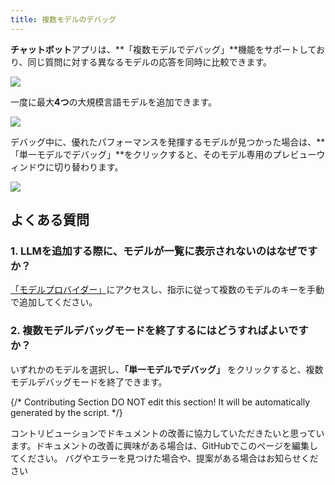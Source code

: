 ```yaml
---
title: 複数モデルのデバッグ
---
```


**チャットボット**アプリは、**「複数モデルでデバッグ」**機能をサポートしており、同じ質問に対する異なるモデルの応答を同時に比較できます。

![](https://assets-docs.dify.ai/2025/02/6b77275258e6d48a540251beed0d16f3.png)

一度に最大**4つ**の大規模言語モデルを追加できます。

![](https://assets-docs.dify.ai/2025/02/226b016ca72a7a914fe94f8b804d1334.png)

デバッグ中に、優れたパフォーマンスを発揮するモデルが見つかった場合は、**「単一モデルでデバッグ」**をクリックすると、そのモデル専用のプレビューウィンドウに切り替わります。

![](https://assets-docs.dify.ai/2025/02/d273dee2ec4c04f7208a4f7a8b3a86db.png)

## よくある質問

### 1. LLMを追加する際に、モデルが一覧に表示されないのはなぜですか？

[「モデルプロバイダー」](/ja-jp/guides/model-configuration/readme)にアクセスし、指示に従って複数のモデルのキーを手動で追加してください。

### 2. 複数モデルデバッグモードを終了するにはどうすればよいですか？

いずれかのモデルを選択し、**「単一モデルでデバッグ」** をクリックすると、複数モデルデバッグモードを終了できます。

{/*
Contributing Section
DO NOT edit this section!
It will be automatically generated by the script.
*/}

<CardGroup cols="2">
    <Card
        title="このページを編集する"
        icon="pen-to-square"
        href="https://github.com/langgenius/dify-docs-mintlify/edit/main/ja-jp/guides/application-orchestrate/multiple-llms-debugging.mdx"
    >
        コントリビューションでドキュメントの改善に協力していただきたいと思っています。ドキュメントの改善に興味がある場合は、GitHubでこのページを編集してください。
    </Card>
    <Card
        title="問題を報告する"
        icon="github"
        href="https://github.com/langgenius/dify-docs-mintlify/issues/new?title=ドキュメントの問題%3A%20ple-llms-debugg&body=%23%23%20問題の説明%0A%3C%21--%20発見した問題について簡単に説明してください%20--%3E%0A%0A%23%23%20ページリンク%0Ahttps%3A%2F%2Fgithub.com%2Flanggenius%2Fdify-docs-mintlify%2Fblob%2Fmain%2Fja-jp/guides/application-orchestrate%2Fmultiple-llms-debugging.mdx%0A%0A%23%23%20提案される変更%0A%3C%21--%20特定の変更案がある場合は、ここで説明してください%20--%3E%0A%0A%3C%21--%20ドキュメントの品質向上にご協力いただきありがとうございます！%20--%3E"
    >
        バグやエラーを見つけた場合や、提案がある場合はお知らせください
    </Card>
</CardGroup>
